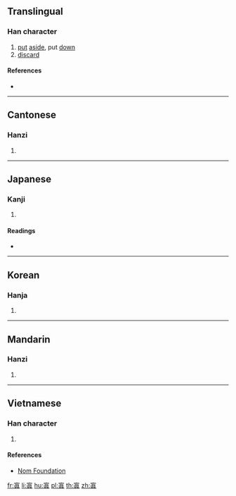 {{also|置}}
==Translingual==

===Han character===
{{Han char|rn=40|rad=宀|as=10|sn=13|four=30801|canj=JJBC|ids=⿱宀真}}

# [[put]] [[aside]], put [[down]]
# [[discard]]

====References====
* {{Han ref|kx=0289.270|dkj=07257|dj=0573.180|hdz=20945.090|uh=5BD8|ud=23512|bh=DD49|bd=56649}}

----

==Cantonese==

===Hanzi===
{{yue-hanzi|jyut=zi3|y=ji3}}

# {{defn|lang=yue|sort=宀10}}

----

==Japanese==

===Kanji===
{{ja-kanji|grade=|rs=宀10}}

# {{defn|lang=ja|sort=宀10}}

====Readings====
* {{ja-readings|on=[[し]] (shi)|kun=[[おく]] (oku), [[いれる]] (ireru), [[とめる]] (tomeru), [[すこる]] (sukoru)}}

----

==Korean==

===Hanja===
{{ko-hanja|hangeul=치|rv=chi|mr=ch'i}}

# {{defn|lang=ko|sort=宀10}}

----

==Mandarin==

===Hanzi===
{{cmn-hanzi|pin=[[zhì]] ([[zhi4]]), [[nìng]] ([[ning4]])|wg=chih<sup>4</sup>, ning<sup>4</sup>}}

# {{defn|lang=cmn|sort=宀10}}

----

==Vietnamese==

===Han character===
{{vi-readings|rs=宀10|hanviet=trí}}

# {{defn|lang=vi|sort=宀10}}

====References====
* [http://nomfoundation.org/common/nom_details.php?codepoint=5bd8 Nom Foundation]

[[fr:寘]]
[[li:寘]]
[[hu:寘]]
[[pl:寘]]
[[th:寘]]
[[zh:寘]]